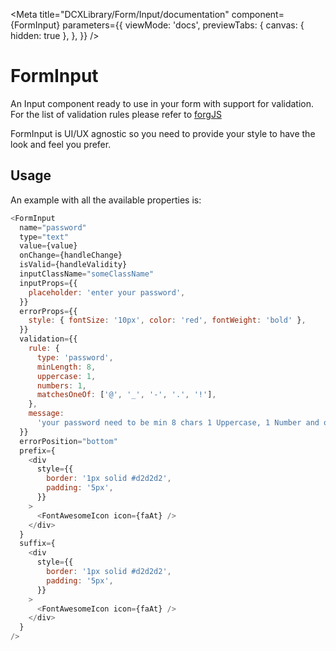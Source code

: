 
<Meta
  title="DCXLibrary/Form/Input/documentation"
  component={FormInput}
  parameters={{
    viewMode: 'docs',
    previewTabs: {
      canvas: { hidden: true },
    },
  }}
/>

# FormInput

An Input component ready to use in your form with support for validation. For
the list of validation rules please refer to
[forgJS](https://github.com/oussamahamdaoui/forgJs)

FormInput is UI/UX agnostic so you need to provide your style to have the look
and feel you prefer.

## Usage

An example with all the available properties is:

```js
<FormInput
  name="password"
  type="text"
  value={value}
  onChange={handleChange}
  isValid={handleValidity}
  inputClassName="someClassName"
  inputProps={{
    placeholder: 'enter your password',
  }}
  errorProps={{
    style: { fontSize: '10px', color: 'red', fontWeight: 'bold' },
  }}
  validation={{
    rule: {
      type: 'password',
      minLength: 8,
      uppercase: 1,
      numbers: 1,
      matchesOneOf: ['@', '_', '-', '.', '!'],
    },
    message:
      'your password need to be min 8 chars 1 Uppercase, 1 Number and one special character',
  }}
  errorPosition="bottom"
  prefix={
    <div
      style={{
        border: '1px solid #d2d2d2',
        padding: '5px',
      }}
    >
      <FontAwesomeIcon icon={faAt} />
    </div>
  }
  suffix={
    <div
      style={{
        border: '1px solid #d2d2d2',
        padding: '5px',
      }}
    >
      <FontAwesomeIcon icon={faAt} />
    </div>
  }
/>
```

<Props of={FormInput} />
